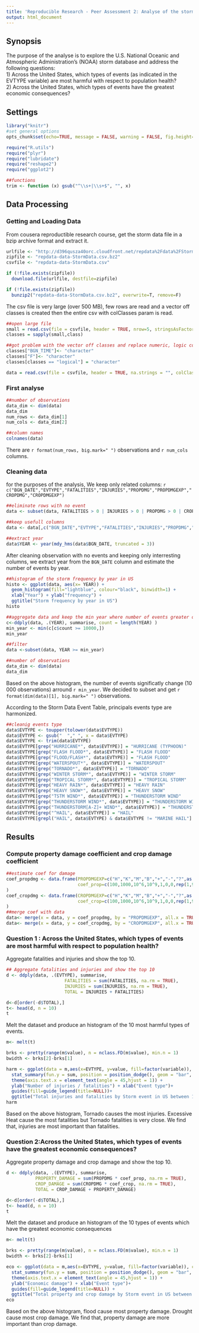 ```yaml
---
title: 'Reproducible Research - Peer Assessment 2: Analyse of the storm impact on health and economy'
output: html_document
---
```


## Synopsis
The purpose of the analyse is to explore the U.S. National Oceanic and Atmospheric Administration's (NOAA) storm database and address the following questions:  
 1) Across the United States, which types of events (as indicated in the EVTYPE variable) are most harmful with respect to population health?  
 2) Across the United States, which types of events have the greatest economic consequences?


## Settings
```r
library("knitr") 
#set general options
opts_chunk$set(echo=TRUE, message = FALSE, warning = FALSE, fig.height=10, fig.width=12, fig.path='figure/', cache.path='cache/')
```

```r
require("R.utils")
require("plyr")
require("lubridate")
require("reshape2")
require("ggplot2")
```

```r
##functions
trim <- function (x) gsub("^\\s+|\\s+$", "", x)
```


## Data Processing
### Getting and Loading Data  

From cousera reproductible research course, get the storm data file in a bzip archive format and extract it.
```r
urlfile <- "http://d396qusza40orc.cloudfront.net/repdata%2Fdata%2FStormData.csv.bz2"
zipfile <- "repdata-data-StormData.csv.bz2"
csvfile <- "repdata-data-StormData.csv"

if (!file.exists(zipfile))
  download.file(urlfile, destfile=zipfile)

if (!file.exists(zipfile))
  bunzip2("repdata-data-StormData.csv.bz2", overwrite=T, remove=F)
```


The csv file is very large (over 500 MB), few rows are read and a vector off classes is created then the entire csv with colClasses param is read.
```r
##open large file
small = read.csv(file = csvfile, header = TRUE, nrow=5, stringsAsFactors=FALSE);
classes = sapply(small,class)

##got problem with the vector off classes and replace numeric, logic column by character column
classes["BGN_TIME"]<- "character"
classes["F"]<- "character"
classes[classes == "logical"] = "character"

data = read.csv(file = csvfile, header = TRUE, na.strings = "", colClasses = classes, stringsAsFactors=FALSE);
```

### First analyse

```r
##number of observations
data_dim <- dim(data)
data_dim
num_rows <- data_dim[1]
num_cols <- data_dim[2]

##column names
colnames(data)
```

There are ``r format(num_rows, big.mark=" ")`` observations and ``r num_cols`` columns.  

### Cleaning data
for the purposes of the analysis, We keep only related columns: ``r c("BGN_DATE","EVTYPE","FATALITIES","INJURIES","PROPDMG","PROPDMGEXP","CROPDMG","CROPDMGEXP")``
```r
##eliminate rows with no event
data <- subset(data, FATALITIES > 0 | INJURIES > 0 | PROPDMG > 0 | CROPDMG > 0)

##keep usefull columns
data <- data[,c("BGN_DATE","EVTYPE","FATALITIES","INJURIES","PROPDMG","PROPDMGEXP","CROPDMG","CROPDMGEXP")]

##extract year
data$YEAR <- year(mdy_hms(data$BGN_DATE, truncated = 3))
````
After cleaning observation with no events and keeping only interresting columns, we extract year from the `BGN_DATE` column and estimate the number of events by year.

```r
##histogram of the storm frequency by year in US
histo <- ggplot(data, aes(x= YEAR)) +
  geom_histogram(fill="lightblue", colour="black", binwidth=1) +  
  xlab("Year") + ylab("frequency") + 
  ggtitle("Storm frequency by year in US")
histo
```

```r
##aggregate data and keep the min year where number of events greater or equal to 10000 
c<-ddply(data, .(YEAR), summarise, count = length(YEAR) )
min_year <- min(c[c$count >= 10000,])
min_year

##filter
data <-subset(data, YEAR >= min_year)

##number of observations
data_dim <- dim(data)
data_dim

```

Based on the above histogram, the number of events significatly change (10 000 observations) arround ``r min_year``. We decided to subset and get ``r format(dim(data)[1], big.mark=" ")`` observations.

According to the Storm Data Event Table, principals events type are harmonized.
```r
##cleanig events type
data$EVTYPE <- toupper(tolower(data$EVTYPE))
data$EVTYPE <- gsub("  "," ", x = data$EVTYPE)
data$EVTYPE <- trim(data$EVTYPE)
data$EVTYPE[grep("HURRICANE*", data$EVTYPE)] = "HURRICANE (TYPHOON)"
data$EVTYPE[grep("FLASH FLOOD*", data$EVTYPE)] = "FLASH FLOOD"
data$EVTYPE[grep("FLOOD/FLASH*", data$EVTYPE)] = "FLASH FLOOD"
data$EVTYPE[grep("WATERSPOUT*", data$EVTYPE)] = "WATERSPOUT"
data$EVTYPE[grep("TORNADO*", data$EVTYPE)] = "TORNADO"
data$EVTYPE[grep("WINTER STORM*", data$EVTYPE)] = "WINTER STORM"
data$EVTYPE[grep("TROPICAL STORM*", data$EVTYPE)] = "TROPICAL STORM"
data$EVTYPE[grep("HEAVY RAIN*", data$EVTYPE)] = "HEAVY RAIN"
data$EVTYPE[grep("HEAVY SNOW*", data$EVTYPE)] = "HEAVY SNOW"
data$EVTYPE[grep("TSTM WIND*", data$EVTYPE)] = "THUNDERSTORM WIND"
data$EVTYPE[grep("THUNDERSTORM WIND*", data$EVTYPE)] = "THUNDERSTORM WIND"
data$EVTYPE[grep("THUNDERSTORM[A-Z]+ WIND*", data$EVTYPE)] = "THUNDERSTORM WIND"
data$EVTYPE[grep("^HAIL", data$EVTYPE)] = "HAIL"
data$EVTYPE[grepl("HAIL", data$EVTYPE) & data$EVTYPE != "MARINE HAIL"]  = "HAIL"
```


## Results
### Compute property damage coefficient and crop damage coefficient

```r
##estimate coef for damage
coef_propdmg <- data.frame(PROPDMGEXP=c("H","K","M","B","+","-","?",as.character(0:8)),
                           coef_prop=c(100,1000,10^6,10^9,1,0,0,rep(1,9))
)
coef_cropdmg <- data.frame(CROPDMGEXP=c("H","K","M","B","+","-","?",as.character(0:8)),
                           coef_crop=c(100,1000,10^6,10^9,1,0,0,rep(1,9))
)
##merge coef with data
data<- merge(x = data, y = coef_propdmg, by = "PROPDMGEXP", all.x = TRUE)
data<- merge(x = data, y = coef_cropdmg, by = "CROPDMGEXP", all.x = TRUE)
```


### Question 1 : Across the United States, which types of events are most harmful with respect to population health?

Aggregate fatalities and injuries and show the top 10.
```r
## Aggregate fatalities and injuries and show the top 10
d <- ddply(data, .(EVTYPE), summarise, 
                      FATALITIES = sum(FATALITIES, na.rm = TRUE),
                      INJURIES = sum(INJURIES, na.rm = TRUE),
                      TOTAL = INJURIES + FATALITIES)

d<-d[order(-d$TOTAL),]
t<- head(d, n = 10)
t
```

Melt the dataset and produce an histogram of the 10 most harmful types of events.
```r
m<- melt(t)

brks <- pretty(range(m$value), n = nclass.FD(m$value), min.n = 1)
bwidth <- brks[2]-brks[1]

harm <- ggplot(data = m,aes(x=EVTYPE, y=value, fill=factor(variable)), color=factor(variable)) + 
  stat_summary(fun.y = sum, position = position_dodge(), geom = "bar", binwidth=bwidth) +
  theme(axis.text.x = element_text(angle = 45,hjust = 1)) +
  ylab("Number of injuries / fatalities") + xlab("Event type")+
  guides(fill=guide_legend(title=NULL))+
  ggtitle("Total injuries and fatalities by Storm event in US between 1995 and 2011")
harm
```

Based on the above histogram, Tornado causes the most injuries. Excessive Heat cause the most fatalities but Tornado fatalities is very close. We find that, injuries are most important than fatalities.


### Question 2:Across the United States, which types of events have the greatest economic consequences?
Aggregate property damage and crop damage and show the top 10.
```r
d <- ddply(data, .(EVTYPE), summarise, 
           PROPERTY_DAMAGE = sum(PROPDMG * coef_prop, na.rm = TRUE),
           CROP_DAMAGE = sum(CROPDMG * coef_crop, na.rm = TRUE),
           TOTAL = CROP_DAMAGE + PROPERTY_DAMAGE)

d<-d[order(-d$TOTAL),]
t<- head(d, n = 10)
t
```

Melt the dataset and produce an histogram of the 10 types of events which have the greatest economic consequences
```r
m<- melt(t)

brks <- pretty(range(m$value), n = nclass.FD(m$value), min.n = 1)
bwidth <- brks[2]-brks[1]

eco <- ggplot(data = m,aes(x=EVTYPE, y=value, fill=factor(variable)), color=factor(variable)) + 
  stat_summary(fun.y = sum, position = position_dodge(), geom = "bar", binwidth=bwidth) +
  theme(axis.text.x = element_text(angle = 45,hjust = 1)) +
  ylab("Economic damage") + xlab("Event type")+
  guides(fill=guide_legend(title=NULL)) + 
  ggtitle("Total property and crop damage by Storm event in US between 1995 and 2011")
eco
```

Based on the above histogram, flood cause most property damage. Drought cause most crop damage. We find that, property damage are more important than crop damage.